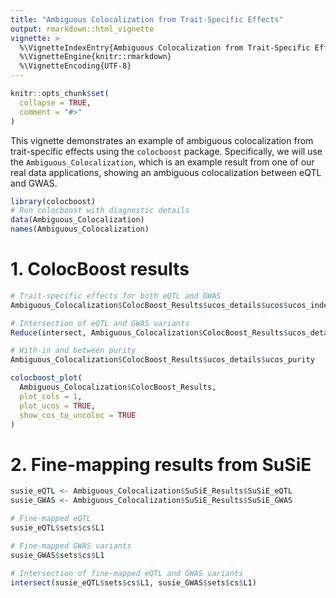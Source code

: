 ```yaml
---
title: "Ambiguous Colocalization from Trait-Specific Effects"
output: rmarkdown::html_vignette
vignette: >
  %\VignetteIndexEntry{Ambiguous Colocalization from Trait-Specific Effects}
  %\VignetteEngine{knitr::rmarkdown}
  %\VignetteEncoding{UTF-8}
---
```


```r
knitr::opts_chunk$set(
  collapse = TRUE,
  comment = "#>"
)
```


This vignette demonstrates an example of ambiguous colocalization from trait-specific effects using the `colocboost` package. 
Specifically, we will use the `Ambiguous_Colocalization`, which is an example result from one of our real data applications, 
showing an ambiguous colocalization between eQTL and GWAS.


```r
library(colocboost)
# Run colocboost with diagnostic details
data(Ambiguous_Colocalization)
names(Ambiguous_Colocalization)
```

# 1. ColocBoost results


```r
# Trait-specific effects for both eQTL and GWAS
Ambiguous_Colocalization$ColocBoost_Results$ucos_details$ucos$ucos_index

# Intersection of eQTL and GWAS variants
Reduce(intersect, Ambiguous_Colocalization$ColocBoost_Results$ucos_details$ucos$ucos_index)

# With-in and between purity
Ambiguous_Colocalization$ColocBoost_Results$ucos_details$ucos_purity
```

```r
colocboost_plot(
  Ambiguous_Colocalization$ColocBoost_Results, 
  plot_cols = 1,
  plot_ucos = TRUE,
  show_cos_to_uncoloc = TRUE
)
```


# 2. Fine-mapping results from SuSiE

```r
susie_eQTL <- Ambiguous_Colocalization$SuSiE_Results$SuSiE_eQTL
susie_GWAS <- Ambiguous_Colocalization$SuSiE_Results$SuSiE_GWAS

# Fine-mapped eQTL
susie_eQTL$sets$cs$L1

# Fine-mapped GWAS variants
susie_GWAS$sets$cs$L1

# Intersection of fine-mapped eQTL and GWAS variants
intersect(susie_eQTL$sets$cs$L1, susie_GWAS$sets$cs$L1)
```

